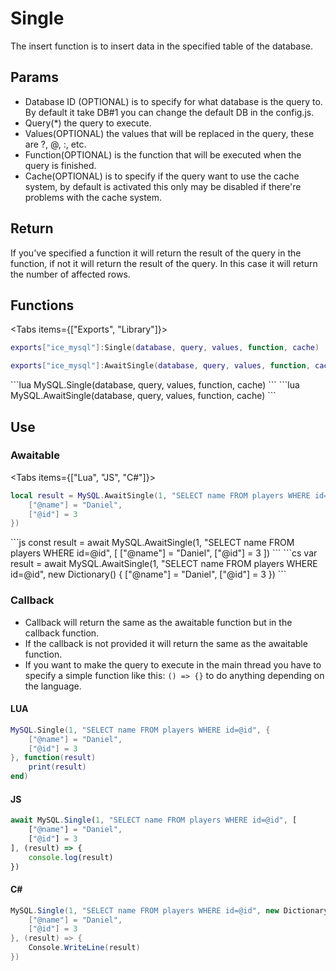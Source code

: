 
# Single
The insert function is to insert data in the specified table of the database.

## Params
- Database ID (OPTIONAL) is to specify for what database is the query to. By default it take DB#1 you can change the default DB in the config.js.
- Query(*) the query to execute.
- Values(OPTIONAL) the values that will be replaced in the query, these are ?, @, :, etc.
- Function(OPTIONAL) is the function that will be executed when the query is finished.
- Cache(OPTIONAL) is to specify if the query want to use the cache system, by default is activated this only may be disabled if there're problems with the cache system.

## Return
If you've specified a function it will return the result of the query in the function, if not it will return the result of the query.
In this case it will return the number of affected rows.

## Functions
<Tabs items={["Exports", "Library"]}>
<Tab>
```lua
exports["ice_mysql"]:Single(database, query, values, function, cache)
```
```lua
exports["ice_mysql"]:AwaitSingle(database, query, values, function, cache)
```
</Tab>
<Tab>
```lua
MySQL.Single(database, query, values, function, cache)
```
```lua
MySQL.AwaitSingle(database, query, values, function, cache)
```
</Tab>
</Tabs>

## Use
### Awaitable
<Tabs items={["Lua", "JS", "C#"]}>
<Tab>
```lua
local result = MySQL.AwaitSingle(1, "SELECT name FROM players WHERE id=@id", {
    ["@name"] = "Daniel",
    ["@id"] = 3
})
```
</Tab>
<Tab>
```js
const result = await MySQL.AwaitSingle(1, "SELECT name FROM players WHERE id=@id", [
    ["@name"] = "Daniel",
    ["@id"] = 3
])
```
</Tab>
<Tab>
```cs
var result = await MySQL.AwaitSingle(1, "SELECT name FROM players WHERE id=@id", new Dictionary<string, object>() {
    ["@name"] = "Daniel",
    ["@id"] = 3
})
```
</Tab>
</Tabs>

### Callback
- Callback will return the same as the awaitable function but in the callback function.
- If the callback is not provided it will return the same as the awaitable function.
- If you want to make the query to execute in the main thread you have to specify a simple function like this: `() => {}` to do anything depending on the language.
#### LUA
```lua
MySQL.Single(1, "SELECT name FROM players WHERE id=@id", {
    ["@name"] = "Daniel",
    ["@id"] = 3
}, function(result)
    print(result)
end)
```
#### JS
```js
await MySQL.Single(1, "SELECT name FROM players WHERE id=@id", [
    ["@name"] = "Daniel",
    ["@id"] = 3
], (result) => {
    console.log(result)
})
```
#### C#
```cs
MySQL.Single(1, "SELECT name FROM players WHERE id=@id", new Dictionary<string, object>() {
    ["@name"] = "Daniel",
    ["@id"] = 3
}, (result) => {
    Console.WriteLine(result)
})
```
